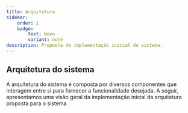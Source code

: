 ```yaml
---
title: Arquitetura
sidebar:
    order: 1
    badge:
        text: Novo
        variant: note
description: Proposta de implementação inicial do sistema.
---
```


## Arquitetura do sistema

A arquitetura do sistema é composta por diversos componentes que interagem entre si para fornecer a funcionalidade desejada. A seguir, apresentamos uma visão geral da implementação inicial da arquitetura proposta para o sistema.

